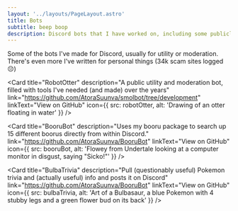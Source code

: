 ```yaml
---
layout: '../layouts/PageLayout.astro'
title: Bots
subtitle: beep boop
description: Discord bots that I have worked on, including some publicly usable ones.
---
```


Some of the bots I've made for Discord, usually for utility or moderation. There's even more I've written for personal things (34k scam sites logged 😔)

<Card
  title="Sleetcord"
  description="Not a bot, but a bot framework built on Discord.js. Used in all my bots, it handles interaction/event registering, routing, and handling, massively simplifying building modular bots. Publicly available, but is mainly meant for personal use."
  link="https://github.com/AtoraSuunva/sleetcord"
  linkText="View on GitHub"
/>

<Card
  title="RobotOtter"
  description="A public utility and moderation bot, filled with tools I've needed (and made) over the years"
  link="https://github.com/AtoraSuunva/smolbot/tree/development"
  linkText="View on GitHub"
  icon={{
    src: robotOtter,
    alt: 'Drawing of an otter floating in water'
  }}
/>

<Card
  title="SmolBot"
  description="A private version of RobotOtter, which I personally use for moderation tasks. Usually the same as RobotOtter, but occasionally holds more 'experimental' or bleeding-edge features"
  link="https://github.com/AtoraSuunva/smolbot/tree/development"
  linkText="View on GitHub"
/>

<Card
  title="BooruBot"
  description="Uses my booru package to search up 15 different boorus directly from within Discord."
  link="https://github.com/AtoraSuunva/BooruBot"
  linkText="View on GitHub"
  icon={{
    src: booruBot,
    alt: 'Flowey from Undertale looking at a computer monitor in disgust, saying "Sicko!"'
  }}
/>

<Card
  title="BulbaTrivia"
  description="Pull (questionably useful) Pokemon trivia and (actually useful) info and posts it on Discord"
  link="https://github.com/AtoraSuunva/BooruBot"
  linkText="View on GitHub"
  icon={{
    src: bulbaTrivia,
    alt: 'Art of a Bulbasaur, a blue Pokemon with 4 stubby legs and a green flower bud on its back'
  }}
/>
